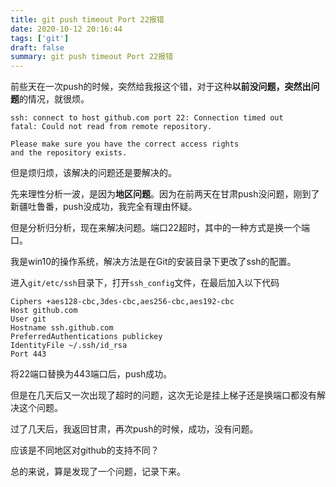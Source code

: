 ```yaml
---
title: git push timeout Port 22报错
date: 2020-10-12 20:16:44
tags: ['git']
draft: false
summary: git push timeout Port 22报错
---
```


前些天在一次push的时候，突然给我报这个错，对于这种**以前没问题，突然出问题**的情况，就很烦。

```
ssh: connect to host github.com port 22: Connection timed out
fatal: Could not read from remote repository.

Please make sure you have the correct access rights
and the repository exists.
```

但是烦归烦，该解决的问题还是要解决的。

先来理性分析一波，是因为**地区问题**。因为在前两天在甘肃push没问题，刚到了新疆吐鲁番，push没成功，我完全有理由怀疑。

但是分析归分析，现在来解决问题。端口22超时，其中的一种方式是换一个端口。

我是win10的操作系统，解决方法是在Git的安装目录下更改了ssh的配置。

进入`git/etc/ssh`目录下，打开`ssh_config`文件，在最后加入以下代码

```
Ciphers +aes128-cbc,3des-cbc,aes256-cbc,aes192-cbc
Host github.com
User git
Hostname ssh.github.com
PreferredAuthentications publickey
IdentityFile ~/.ssh/id_rsa
Port 443
```

将22端口替换为443端口后，push成功。

但是在几天后又一次出现了超时的问题，这次无论是挂上梯子还是换端口都没有解决这个问题。

过了几天后，我返回甘肃，再次push的时候，成功，没有问题。

应该是不同地区对github的支持不同？

总的来说，算是发现了一个问题，记录下来。